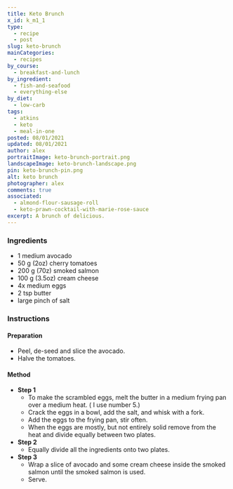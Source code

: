 ```yaml
---
title: Keto Brunch
x_id: k_m1_1
type:
  - recipe
  - post
slug: keto-brunch
mainCategories: 
  - recipes
by_course:
  - breakfast-and-lunch
by_ingredient:
  - fish-and-seafood
  - everything-else
by_diet:
  - low-carb
tags:
  - atkins
  - keto
  - meal-in-one
posted: 08/01/2021
updated: 08/01/2021
author: alex
portraitImage: keto-brunch-portrait.png
landscapeImage: keto-brunch-landscape.png
pin: keto-brunch-pin.png
alt: keto brunch
photographer: alex
comments: true
associated: 
  - almond-flour-sausage-roll
  - keto-prawn-cocktail-with-marie-rose-sauce
excerpt: A brunch of delicious.
---
```


<Ingredients>

### Ingredients
    
  - 1 medium avocado
  - 50 g (2oz) cherry tomatoes
  - 200 g (70z) smoked salmon 
  - 100 g (3.5oz) cream cheese
  - 4x medium eggs
  - 2 tsp butter
  - large pinch of salt

</Ingredients>

<Instructions>

### Instructions

#### Preparation
  - Peel, de-seed and slice the avocado.
  - Halve the tomatoes.

#### Method

  - **Step 1**
    - To make the scrambled eggs, melt the butter in a medium frying pan over a medium heat. ( I use number 5.)
    - Crack the eggs in a bowl, add the salt, and whisk with a fork.
    - Add the eggs to the frying pan, stir often.
    - When the eggs are mostly, but not entirely solid remove from the heat and divide equally between two plates.
  - **Step 2**
    - Equally divide all the ingredients onto two plates.
  - **Step 3**
    - Wrap a slice of avocado and some cream cheese inside the smoked salmon until the smoked salmon is used.
    - Serve.

</Instructions>



